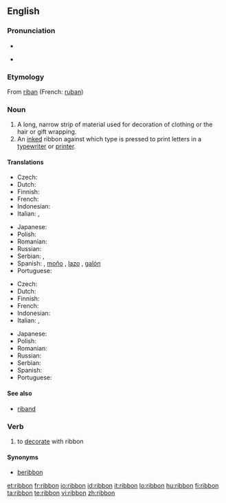 ==English==
{{wikipedia}}

===Pronunciation===
* {{audio|en-us-ribbon.ogg|Audio (US)}}

* {{rhymes|ɪbən}}

===Etymology===
From {{etyl|fro}} [[riban]] (French: [[ruban]])

===Noun===
{{en-noun}}

# A long, narrow strip of material used for decoration of clothing or the hair or gift wrapping.
# An [[inked]] ribbon against which type is pressed to print letters in a [[typewriter]] or [[printer]].

====Translations====
{{trans-top|long, narrow strip of material}}
* Czech: {{t-|cs|stuha|f}}
* Dutch: {{t|nl|lint|n}}
* Finnish: {{t|fi|nauha}}
* French: {{t+|fr|ruban|m}}
* Indonesian: {{t-|id|pita|xs=Indonesian}}
* Italian: {{t-|it|nastro|m}}, {{t+|it|fettuccia|f}}
{{trans-mid}}
* Japanese: {{t|ja|リボン|tr=ribon}}
* Polish: {{t|pl|wstążka|f}}
* Romanian: {{t|ro|fundă|f}}
* Russian: {{t|ru|лента|f|sc=Cyrl}}
* Serbian: {{t|sr|vrpca|f}}, {{t|sr|traka|f}}
* Spanish: {{t|es|cinta|f}}, [[moño]] {{m}}, [[lazo]] {{m}}, [[galón]] {{m}}
* Portuguese: {{t+|pt|fita|f}}
{{trans-bottom}}

{{trans-top|inked ribbon}}
* Czech: {{t-|cs|páska|f}}
* Dutch: {{t|nl|lint|n}}
* Finnish: {{t|fi|värinauha}}
* French: {{t+|fr|ruban|m}}
* Indonesian: {{t-|id|pita|xs=Indonesian}}
* Italian: {{t-|it|nastro|m}}, {{t+|it|fettuccia|f}}
{{trans-mid}}
* Japanese: {{t|ja|リボン|tr=ribon}}
* Polish: {{t|pl|wstążka|f}}
* Romanian: {{t|ro|ribon|n}}
* Russian: {{t|ru|лента|f|sc=Cyrl}}
* Serbian: {{t|sr|pantljika|f}}
* Spanish: {{t|es|cinta|f}}
* Portuguese: {{t+|pt|fita|f}}
{{trans-bottom}}

====See also====
* [[riband]]

===Verb===
{{en-verb}}

# to [[decorate]] with ribbon

====Synonyms====
* [[beribbon]]

[[et:ribbon]]
[[fr:ribbon]]
[[io:ribbon]]
[[id:ribbon]]
[[it:ribbon]]
[[lo:ribbon]]
[[hu:ribbon]]
[[fi:ribbon]]
[[ta:ribbon]]
[[te:ribbon]]
[[vi:ribbon]]
[[zh:ribbon]]